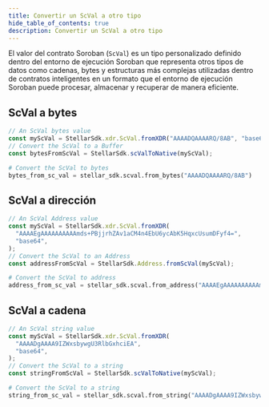 ```yaml
---
title: Convertir un ScVal a otro tipo
hide_table_of_contents: true
description: Convertir un ScVal a otro tipo
---
```



El valor del contrato Soroban (`ScVal`) es un tipo personalizado definido dentro del entorno de ejecución Soroban que representa otros tipos de datos como cadenas, bytes y estructuras más complejas utilizadas dentro de contratos inteligentes en un formato que el entorno de ejecución Soroban puede procesar, almacenar y recuperar de manera eficiente.

## ScVal a bytes

<CodeExample>

```js
// An ScVal bytes value
const myScVal = StellarSdk.xdr.ScVal.fromXDR("AAAADQAAAARQ/8AB", "base64");
// Convert the ScVal to a Buffer
const bytesFromScVal = StellarSdk.scValToNative(myScVal);
```

```python
# Convert the ScVal to bytes
bytes_from_sc_val = stellar_sdk.scval.from_bytes("AAAADQAAAARQ/8AB")
```

</CodeExample>

## ScVal a dirección

<CodeExample>

```js
// An ScVal Address value
const myScVal = StellarSdk.xdr.ScVal.fromXDR(
  "AAAAEgAAAAAAAAAAmds+PBjjrhZAv1aCM4n4EbU6ycAbK5HqxcUsumDFyf4=",
  "base64",
);
// Convert the ScVal to an Address
const addressFromScVal = StellarSdk.Address.fromScVal(myScVal);
```

```python
# Convert the ScVal to address
address_from_sc_val = stellar_sdk.scval.from_address("AAAAEgAAAAAAAAAAmds+PBjjrhZAv1aCM4n4EbU6ycAbK5HqxcUsumDFyf4=")
```

</CodeExample>

## ScVal a cadena

<CodeExample>

```js
// An ScVal string value
const myScVal = StellarSdk.xdr.ScVal.fromXDR(
  "AAAADgAAAA9IZWxsbywgU3RlbGxhciEA",
  "base64",
);
// Convert the ScVal to a string
const stringFromScVal = StellarSdk.scValToNative(myScVal);
```

```python
# Convert the ScVal to a string
string_from_sc_val = stellar_sdk.scval.from_string("AAAADgAAAA9IZWxsbywgU3RlbGxhciEA").decode()
```

</CodeExample>
